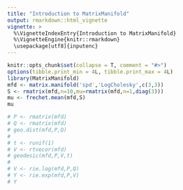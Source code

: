 ```yaml
---
title: "Introduction to MatrixManifold"
output: rmarkdown::html_vignette
vignette: >
  %\VignetteIndexEntry{Introduction to MatrixManifold}
  %\VignetteEngine{knitr::rmarkdown}
  \usepackage[utf8]{inputenc}
---
```


```r
knitr::opts_chunk$set(collapse = T, comment = "#>")
options(tibble.print_min = 4L, tibble.print_max = 4L)
library(MatrixManifold)
mfd <- matrix.manifold('spd','LogCholesky',c(3,3))
S <- rmatrix(mfd,n=10,mu=rmatrix(mfd,n=1,diag(3)))
mu <- frechet.mean(mfd,S)
mu

# P <- rmatrix(mfd)
# Q <- rmatrix(mfd)
# geo.dist(mfd,P,Q)
# 
# t <- runif(1)
# V <- rtvecor(mfd)
# geodesic(mfd,P,V,t)
# 
# V <- rie.log(mfd,P,Q)
# Y <- rie.exp(mfd,P,V)
# Y
```
